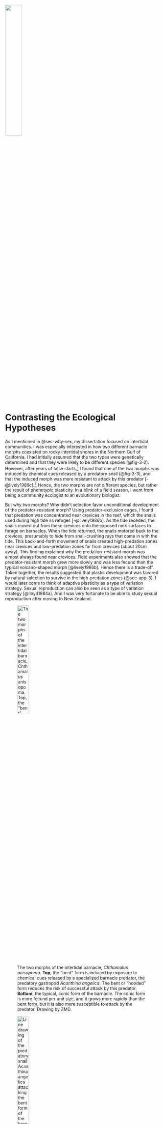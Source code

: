 ![](images/fig3-1.jpeg){fig-align="center" fig-alt="Two snalis attached to a red queen chess piece" width="33%"}

# Contrasting the Ecological Hypotheses {#sec-eco-hyp-cont}

As I mentioned in @sec-why-sex, my dissertation focused on intertidal communities. I was especially interested in how two different barnacle morphs coexisted on rocky intertidal shores in the Northern Gulf of California. I had initially assumed that the two types were genetically determined and that they were likely to be different species (@fig-3-2). However, after years of false starts,^[I ran two years of field experiments designed to test for random settlement by genetically determined morphs. I also ran experiments designed to test for habitat selection by genetically determined morphs. The results were always negative. I finally tested for predator-induced development of the bent morph by placing *Acanthina* snails in quadrats where juvenile barnacles had recently settled. I used herbivorous snails as a control. The results showed that the presence of *Acanthina* induced development of the bent form, but the herbivorous snails did not. It was a thrilling discovery.] I found that one of the two morphs was induced by chemical cues released by a predatory snail (@fig-3-3), and that the induced morph was more resistant to attack by this predator [-@lively1986c].^[Plasticity is more mainstream now than it was in the 1980s. One reviewer of my paper was incredulous and recommended rejection from *Evolution* because the bent morph was not "genetically determined." The Associate Editor (John Endler) rejected the review and accepted the paper. Clearly, it is the developmental strategy that is genetically determined, not the morph per se [see also @lively2000a;@hazel2004a].] Hence, the two morphs are not different species, but rather the result of phenotypic plasticity. In a blink of a field season, I went from being a community ecologist to an evolutionary biologist. 

But why two morphs? Why didn't selection favor unconditional development of the predator-resistant morph? Using predator-exclusion cages, I found that predation was concentrated near crevices in the reef, which the snails used during high tide as refuges [-@lively1986b]. As the tide receded, the snails moved out from these crevices onto the exposed rock surfaces to forage on barnacles. When the tide returned, the snails motored back to the crevices, presumably to hide from snail-crushing rays that came in with the tide. This back-and-forth movement of snails created high-predation zones near crevices and low-predation zones far from crevices (about 20cm away). This finding explained why the predation-resistant morph was almost always found near crevices. Field experiments also showed that the predator-resistant morph grew more slowly and was less fecund than the typical volcano-shaped morph [@lively1986b]. Hence there is a trade-off. Taken together, the results suggested that plastic development was favored by natural selection to survive in the high-predation zones (@sec-app-3). I would later come to think of adaptive plasticity as a type of variation strategy. Sexual reproduction can also be seen as a type of variation strategy [@lloyd1984a]. And I was very fortunate to be able to study sexual reproduction after moving to New Zealand. 

![The two morphs of the intertidal barnacle, *Chthamalus anisopoma*. **Top**, the "bent" form is induced by exposure to chemical cues released by a specialized barnacle predator, the predatory gastropod *Acanthina angelica*. The bent or "hooded" form reduces the risk of successful attack by this predator. **Bottom**, the typical, conic form of the barnacle. The conic form is more fecund per unit size, and it grows more rapidly than the bent form, but it is also more susceptible to attack by the predator. Drawing by ZMD.](images/fig3-2.jpeg){#fig-3-2 fig-alt="" width="30%" fig-scap="The two morphs of the intertidal barnacle, *Chthamalus anisopoma*"}

![Line drawing of the predatory snail *Acanthina angelica* attacking the bent form of the barnacle. Note that the predator has a spine on the outer margin of its shell. The spine is used to push through the opercular plates of barnacles, and it is very effective at penetrating and consuming the volcano-shaped form of the barnacle. The bent form of the barnacle is more resistant to attack of this kind because its aperture is less open to attack from above. Drawing by ZMD.](images/fig3-3.jpeg){#fig-3-3 fig-alt="" width="30%" fig-scap="Line drawing of the predatory snail *Acanthina angelica* attacking the bent form of the barnacle"}

I moved to New Zealand in 1984 just after defending my dissertation. My reason for moving to New Zealand was simple: my spouse (Lynda Delph) was there. Lynda had moved to New Zealand to study the evolution of plant breeding systems with Professor David Lloyd. I did not have a job, but Lynda had a small stipend from the Fulbright Foundation. By the time I moved to New Zealand, we had only 12 dollars. But Lynda had found a flat in a dormitory at the University of Canterbury, where she worked as a "tutor." Tutors at the time were usually graduate students who served as mentors for the resident students. We made many good friends during our time as tutors, and it was a fascinating total immersion into Kiwi culture. We did not have to pay rent, and we could eat for free in the cafeteria. We could then spend Lynda's small Fulbright stipend on sampling trips. 

Then I got very lucky. I was awarded a three-year postdoctoral fellowship from the New Zealand University Grants Committee. I had applied to work on the evolution of facultatively parthenogenetic nematodes, which represented a combination of my interests in developmental plasticity and sex.^[Facultative parthenogenesis is used to mean environmentally cued production of parthenogenetic females. I was originally planning to work on a nematode population that produced a mixture of sexual males and females at high density but only parthenogenetic females at low density.] These topics were also very interesting to Wally Clark, a conceptual pioneer in the evolution of plasticity. He was also head of the Zoology Department at the University of Canterbury. I would not have received funding without the support of Professor Clark. To my mind, the value of Clark's work remains underestimated in general, but it had a big influence on me [e.g., @clark1976a]. 

I began looking for natural systems to study facultative parthenogenesis.^[We were trained ask questions first and then seek suitable organisms to address the questions. This was the tradition before model-systems research took over [@churchill1997a].] To this end, I was reading Graham Bell's [-@bell1982a] incredible book on the evolution and genetics of sexual reproduction. Searching the index, I found a reference to *Potamopyrgus antipodarum*, a New Zealand freshwater snail. Bell had cited Mike Winterbourn's [-@winterbourn1970a] dissertation work on this snail. Luckily for me, Professor Winterbourn was just down the hall from me. I took the book to him, and I asked if the snails were, in fact, facultatively parthenogenetic. He said no; the snails were probably obligate asexuals, based on lab rearing experiments that he had done. He also said that most populations were all female, but some contained males. He then added that there was no obvious pattern to the distribution of males. Amazing! I immediately decided to work on these snails.^[Professor Winterbourn was supportive of my work from this first day. He shared his knowledge of the snail system and of freshwater ecology, in general, with great enthusiasm. In addition, Mike met with my Ph.D. students and took them into the field. This book would not have been possible without Professor Winterbourn.] 

## The Method of Multiple Working Hypotheses 

As graduate students at the University of Arizona, we read some of the classics in the history and philosophy of science. Two of these papers concerned the method of contrasting multiple working hypotheses [@chamberlin1890a;@platt1964a].^[See also Elliott and Brook [-@elliott2007a]. They point out crucial differences between Chamberlin and Platt including that Chamberlin allowed for multiple ideas to be partially correct, which is important for @sec-chap6.] The idea is that multiple hypotheses should be simultaneously considered. Then, to the extent possible, the alternatives are forced to make different *a priori* predictions about the possible results. The hope is that all but one of the alternative hypotheses would be eliminated, leading to a "strong inference" that the remaining hypothesis is supported [@platt1964a]. Thus, the focus is on falsifying one or more of the alternatives, rather than proving one of them [@popper1959a]. Graham Bell used this same method to contrast the ecological models for sex by using data on the geographic distribution of asexual individuals across many plant and animal taxa [@bell1982a]. The data led him to reject the Lottery Model (@sec-eco-hyp). I decided to focus a similar test directly on the New Zealand snails (@fig-3-4). 

![**Photo credit: &copy; [Bart Zijlstra](https://www.bartzijlstra.com). Used by permission.** The freshwater snail *Potamopyrgus antipodarum*. This small (3 &ndash; 6 mm) prosobranch snail evolved from marine ancestors [@phillips1990a]. Associated with the invasion of freshwater, the snail evolved an internal brood pouch, where the embryos hatch and develop before crawling out as juveniles. The snail also evolved parthenogenetic reproduction. Parthenogenesis and brooding are both rare traits in invertebrates, but they are often found together [@lively1994b]. Some *P. antipodarum* populations presently consist of a mixture of diploid sexual individuals and polyploid asexual females. The question under consideration here is, why have the sexual females persisted in these mixed population snails? What are the advantages of sexual reproduction?](images/fig3-4.jpeg){#fig-3-4 fig-alt="" fig-scap="The freshwater snail *Potamopyrgus antipodarum*" width="60%"}

The snails (*Potamopyrgus antipodarum*) are often called mud snails, but I think the term is a misnomer. They live on rocks and vegetation in some of the most beautiful clear lakes, rivers, and streams in New Zealand ("Potamo" means river, not mud, in Greek). In any case, based on Winterbourn's ecological work, streams seemed more unstable than lakes, as water flow can vary dramatically, especially during heavy rains in the mountains [@winterbourn1981a]. Hence, under the Lottery Model, streams should have more sexual females (and males) than lakes, because streams have more disturbance and less competition (see @sec-eco-hyp for a comparison of models). By contrast, it seemed that competition for resources should be greater in lakes than in streams. Indeed, lake populations of the snail can be extremely dense. So, under the Tangled Bank, there should be more sexual females in lakes, where competition for resources is expected to be high. Finally, under the Red Queen Hypothesis, there should be more sexual females where the risk of infection by coevolving parasites is higher. As such, the different hypotheses could be forced to make different predictions, with the important caveat that infection might be correlated with habitat. 

Some clarification regarding the prediction of the Red Queen Hypothesis might be useful here. Some people have asked me why the correlation between sex and infection is expected to be positive if, indeed, parasites are the selective force for sexual reproduction. For example, one could ask, if sex is so helpful in reducing infection risk, then shouldn't the highly sexual populations have fewer, not more, parasites? That could, of course, be expected in an experiment where hosts across all populations were exposed to the same number of parasites. Then the more genetically diverse populations with higher frequencies of sexual females might be expected to have a lower prevalence of infection. But it is not the case that all natural populations have the same risk of infection. The idea under the Red Queen Hypothesis is that asexual females would replace sexual females where the risk of infection is low, and that sexual females would persist where the risk of infection is high, provided that the parasites are highly virulent. That is how the positive correlation could be generated. Nonetheless, the data could be expected to be very messy, especially if the frequency of sex oscillates over time in response to coevolutionary games with parasites. 

The snails are infected by trematode worms, but I did not know anything about trematodes when I first began dissecting snails. I was just looking for males. Winterbourn told me that I would know a male snail when I saw one, as they have a penis just behind the right tentacle. But I had not observed any such structure on the many snails I collected from the streams around the university. I was beginning to think that I was missing something. Then one day, when I was dissecting a snail, hundreds of swimming things came out. Sperm, I thought. My first male! I took them to Wally Clark's research technician, Jan McKenzie, to put under her fancy microscope. She informed me that sperm do not have eyes, that they do not have spines on their tails, and that they are, in fact, orders of magnitude smaller than these wiggling beasts under her lens. She was not impressed. I had perfectly fit the Kiwi stereotype of North American ecologists: good with statistics but no knowledge of real animals. She informed me that these swimming things were trematode larvae, **sterilizing parasites** of snails. Happily, we remained good friends, despite her disappointment in my training. And I had found my first infection, which meant that I might be able to test the Red Queen. 

Perhaps embarrassingly, I had a scientific bias against the Red Queen going into the study. My bias was based on a study by May and Anderson [@may1983a]. They showed that parasites had to kill infected individuals for sex to be favored over asex in hosts. Parasites are usually not that virulent; hence, it seemed to me that parasites could not provide sufficiently strong selection to *generally* favor sex. I will return to this important paper in another chapter and discuss how key assumptions of their model have been relaxed.

### A side story on JMS

John Maynard Smith (JMS) was one of the most influential theoretical biologists in history of evolutionary thought. He was able to formulate and communicate novel ideas with apparent ease. Around the time that I was beginning to work on *Potamopyrgus*, JMS came to New Zealand, along with his wife, Sheila. He was invited by David Lloyd to spend time at University of Canterbury and to deliver three public lectures, which were all fantastic. During this time, JMS spent several weeks in New Zealand. Lynda, David, and I were lucky enough to hang out with him quite a bit. JMS was a remarkable individual. He could talk with anyone and show a sincere interest in their work. One morning, I was sitting next to JMS in the tearoom in the old Zoology Department. I was scared speechless. He kindly asked me what I was working on, so I told him about the snails. He knew of them! In fact, he had covered them in his book, *The Evolution of Sex*.^[With respect to *Potamopyrgus* (along with a parthenogenetic beetle) Maynard Smith [-@maynard1978a, page 65] wrote, "Further Investigations of these cases could be most interesting." When I met JMS, I did not know (or did not remember) that he had written this. But I think that he was correct.] He was very excited that I was working on these creatures, and he wanted to know my plan. I told him of my rough ideas for looking at the distribution of males as a way of contrasting the ecological hypotheses for sex. He looked directly at me, and said, "Interesting, but I hope the answer is not parasites" (or something like that). I asked him, why not parasites? He laughed out loud, and with a big smile he said: "Because Bill Hamilton thought of it first!" I could tell he was kidding. He then encouraged me to take the project on, and then he laughed again and added, "Whatever you do, don't go and solve the problem of sex. Sex is too much bloody fun to have an answer!"

Toward the end of their time in New Zealand, JMS, Sheila, David, Lynda, and I did a trip together around the South Island. The whole time was incredible. Just listening to David and John talk about evolutionary theory was a scientific dream. Towards the end of our trip, we were all together in a restaurant at the Hermitage (near Mt. Cook) on the night that JMS turned 65 and formally retired. Our server, a young alpinist working to support his climbing in the Southern Alps, asked JMS, "I think that I saw a documentary about you. Are you famous?" JMS (smiling and intrigued) asked the alpinist what he remembered. Without hesitation, the alpinist recited a perfect overview of evolution by natural selection. JMS was clearly touched. Almost exactly half-way around the world from Sussex England, in a small township in New Zealand, JMS met someone whom he had influenced with his work. And this was on the very night of his retirement. 

The next day, we drove to a small lake near Mt. Cook that David knew about: Lake Alexandrina. It was a glorious day, and we decided that we might as well collect some snails. JMS waded into the water and proceeded to collect a handful of *Potamopyrgus* from the shallow rocks. He handed the snails to me. He then laughed and said, "When you publish your study, I want to know the outcome for these exact snails." As it turned out, Lake Alexandrina has a mixed population of sexual and asexual snails, and it has been the primary focus of our long-term studies on *Potamopyrgus*. The snail team still refers to this original site of collection as "JMS." Interestingly, JMS is one of the most dynamic sites in the whole lake. 

## The Distribution of Male Snails 

To contrast the alternative ecological hypotheses, I sampled snails from lakes and streams across the South Island of New Zealand. I could drive Lynda's Volkswagen bug to most of the lakes, but I had to backpack into many. Unfortunately, my time working in the Sonoran Desert had not prepared me for the steep climbs, heavy rains, and chest-deep river crossings on the South Island. I did not take enough food or dry clothes on one trip, and my desert hiking boots disintegrated. I got my butt kicked. But it was wonderful to have an excuse to see remote parts of the South Island, especially after I got better gear and gained a better understanding of the New Zealand bush. 

I collected and dissected hundreds of snails from each of 29 streams and 22 lakes, mostly on the South Island. I recorded sex (male or female) and infection by the trematodes that Winterbourn [-@winterbourn1973a] described. I reasoned that the frequency of males in a population must be strongly correlated with the frequency of sexual females simply because males are only produced by sexual females.^[This assumption turned out to be not strictly true. Polyploid females occasionally produce males, although they seem unlikely to be very fertile [@soper2013a].] The results showed that there were more males in lakes than in streams, which was inconsistent with the Lottery Model, but it was consistent with the Tangled Bank Model. However, male frequency was better predicted by the frequency of trematode infection than by habitat *per se* [@lively1987a]. Hence, surprisingly, the results favored the Red Queen Hypothesis. I presented these findings to a small group at David Lloyd's flat, and they convinced me to submit to *Nature*.^[The group included Mark McKone. Mark was a post-doc with David, and his comments were especially influential. Fifteen years later, I would become Ph.D. advisor to one of Mark's star mentees at Carleton College, Maurine Neiman.] 

A fascinating paper on the same topic was published in *Nature* at about the same time. This paper was also based on a strong-inference test comparing the Red Queen and the Tangled Bank. The authors, Austin Burt and Graham Bell [-@burt1987a], examined recombination in mammals. They reasoned that under the Red Queen Hypothesis, longer-lived mammals would have higher rates of recombination because more genetic mixing would be favored as the asymmetry in host/parasite generation time increased. In contrast, the Tangled Bank Model predicted that shorter-lived mammals would have higher rates of recombination because they have larger litters, and recombination might lead to reduced competition among the more diverse offspring. Their results were stunning. Recombination was tightly and positively related to longevity in natural populations.^[There we also some very interesting outliers. Domesticated mammals had very strong positive residuals for the rate of recombination. This result suggests that recombination was selected by frequent changes in the targets of artificial selection by humans.] The Red Queen was again supported. 

Based on these studies in *Nature*, I was beginning to think that parasites might be a factor in selecting for cross-fertilization in hosts. But my study as well as the study of Burt and Bell [-@burt1987a] were based on correlations. And every scientist knows that correlation is not causation. On the other hand, these correlations were predicted *a priori* by Lloyd [-@lloyd1980a] and others [@glesener1978a;@bell1982a]. The Red Queen was supported by the data, but the data were not used to generate the hypothesis. Using the same data to both generate and substantiate hypotheses is where the problem arises with correlation, especially when multiple factors are considered in "fishing expeditions." But forcing different hypotheses to make different *a priori* predictions about the direction of correlations is, to my mind, a powerful way to evaluate alternatives. 

As a brief aside, I cannot help but mention the human toll taken by R.A. Fisher's use of "correlation is not causation" as a way to plant doubt in the mind of smokers about the now-obvious risks of smoking [@gould1991a;@stolley1991a]. Fisher was a consultant for the tobacco industry, and he did the industry a great service at the cost of human lives. I would also add that no test statistic is causation; F statistics derived from analysis of variance are not causation. Causation might be inferred from well-designed experiments, but no statistical test is causation. Analytical theory is not causation either, as is well demonstrated by the theoretical literature on sex/recombination. Causation instead may be inferred when multiple independent lines of evidence point to similar solutions. I think that Levins [-@levins1966a] was correct when he wrote, "Hence our truth is the intersection of independent lies."^[From Levins [-@levins1966a]: "Therefore, we attempt to treat the same problem with several alternative models each with different simplifications but with a common biological assumption. Then, if these models, despite their different assumptions, lead to similar results we have what we can call a robust theorem which is relatively free of the details of the model. Hence our truth is the intersection of independent lies."] Although he was referring specifically to mathematical models, the same principle applies to biological systems. Ideally, the multiple lines of evidence would include long-term field observations of individual populations, broader biogeographic patterns across populations, and direct experiments on multiple independent systems, as well as multiple theoretical forays into the conditions under which the hypothesis is expected to hold. 

In any case, my view by 1987 was that the Red Queen Hypothesis merited serious consideration.^[I was also persuaded by elegant experimental studies on sweet vernal grass, which showed a density-independent advantage to having a rare genotype [@antonovics1984a; @ellstrand1985a]. Later studies showed that the rare advantage was likely due to escape from infection [@kelley1988a; -@kelley1993a; -@kelley1994a].] For my own data, I now asked whether the correlation between sex and infection was a "red herring." In other words, could the correlation be generated because of something else? Yes, it could. Here is how it might work. First, infection could be higher in dense host populations as expected under theory [@anderson1979a;@may1979a]. Second, there might be more sex in dense populations because asexual reproduction is favored in sparse populations as a way for individuals to ensure reproduction even in the absence of conspecific mates [@tomlinson1966a;@gerritsen1980a;@lloyd1980a]. This latter idea is called the "Reproductive Assurance Hypothesis." Hence, one could find a positive correlation between sex and infection as a simple consequence of epidemiology and selection for reproductive assurance. So, I decided to sample again, this time focusing on South Island lakes (@fig-3-5 & @fig-3-6) while also collecting data on snail density. The results were consistent with the epidemiological expectations, as there was a marginally significant positive relationship between snail density and infection prevalence, but there was no support for the Reproductive Assurance Hypothesis [@lively1992a]. Finally, the previously observed positive relationship between sex and infection held (@fig-3-5).^[The partial correlation between percent male and prevalence of infection, while controlling for habitat, is highly significant ($r = 0.36$, $P < 0.001$). However, the partial correlation between percent male and habitat, while controlling for prevalence of infection, is marginally significant ($r = 0.21$, $P = 0.05$). Similar results were gained after males were excluded from the calculation of infection prevalence, which controls for any sex-specific differences in susceptibility (as shown in @fig-3-5); specifically, prevalence of infection in females was significantly correlated with male frequency while controlling for habitat ($r = 0.37$, $P < 0.001$), but the converse was not true ($r = 0.19$, $P = 0.06$).] The Red Queen was still in the running. 

![Results from surveys of New Zealand lakes and streams showing percent males against the prevalence of female infection by all species of trematodes. Note the upper left side of the graph. There are no highly sexual populations where parasites are rare or absent, which suggests that asexuals have replaced sexuals were parasite-mediated selection is weak. This result is consistent with Lloyd's prediction given in @sec-eco-hyp. Circles represent stream populations [@lively1987a] plus two river samples. Gray triangles represent lake populations [@lively1987a]. Black triangles represent lake and tarn populations [@lively1992a]. The correlation is positive and statistically significant.](images/fig3-5_hr.png){#fig-3-5 fig-alt="" fig-scap="Results from surveys of New Zealand lakes and streams showing percent males against the prevalence of female infection by all species of trematodes" width="60%"}

![The distribution of male and female *Potamopyrgus antipodarum* across New Zealand. The percentage of males is given in blue; the percentage of females is given in red. Pie charts enclosed in boxes are for lakes and tarns that are very close together. The large pie on the left-hand side shows the average frequencies of males and females across all samples. [Redrawn from @lively1992a.]](images/fig3-6_hr.png){#fig-3-6 fig-alt="" fig-scap="Distribution of male and female *Potamopyrgus antipodarum* across New Zealand" width="60%"}

These results suggested that parasite-mediated selection might contribute to the persistence of sex in mixed populations of sexual and asexual snails. It is of particular interest, perhaps, to note that there are no populations with a high proportion of males in samples where parasites were rare or absent (@fig-3-5). This finding is consistent with David Lloyd's [-@lloyd1980a] 1980 prediction that asexuals should dominate in populations "with a relaxation of biological hostility" (see above). But the results are messy. 

There are several reasons for why the results might be expected to be messy. One is that prevalence of infection might not give a good estimate of the strength of parasite-mediated selection [@lively2001a]. For example, infected snails might die at a faster rate than uninfected snails because of the energetic demands of infection. In addition, infected snails are more likely than uninfected snails to forage after sunrise, which exposes them to predation by their final hosts, ducks [@levri1996a; @levri2000a]. Prevalence of infection might also fluctuate over time as the genetic diversity in the host population changes and/or as the final hosts move among locations. We now know that the prevalence of infection varies greatly among years and among sites in the same lake [@gibson2016a]. Thus, detecting a significant correlation between sex and infection could be dicey, even if parasites were solely responsible for the short-term maintenance of sex in mixed populations.^[Using computer simulations, we recently found that detecting a significant positive correlation between clonal diversity and infection prevalence would only be expected in a fraction of parameter space, even when parasites were solely responsible for the maintenance of diversity [@lively2021a].] 

Along these lines, many of the points in @fig-3-5 represent a single sample taken at one site at one point in time. This limitation likely introduces "noise" into the data, especially for samples where parasites are only periodically common. For this reason, Jukka Jokela and I selected 20 of the best sampled lakes from the data set given in @fig-3-5.^[In this smaller sample of 20 lakes, the correlation between male frequency and infection prevalence was positive but not statistically significant.] We resampled all 20 lakes 10 &ndash; 15 years after my original samples. We found that prevalence of infection was highly correlated between sample periods as was male frequency [@lively2002a]. We then averaged the data for each lake under the assumption that the averages would better represent both the frequency of males and the prevalence of infection for each lake. With these data, the correlation between male frequency and infection prevalence was both positive and significant.^[$r = 0.47$; $P = 0.04$ for log~10~ transformed data; $N = 20$.]

None of this is meant to imply proof of the Red Queen Hypothesis or that density dependence and random environmental change are not relevant for a full understanding of the problem.^[I think density dependence is critically important. Disease transmission is certainly density dependent [@anderson1979a; @may1979a]. Virulence may also be density dependent [@lively1995a; @bell2006a;@lively2006a]. Habitat partitioning may also play a role in the distribution of sexual females among depth-stratified habitats [@negovetic2001a].] But the results do imply that the Red Queen Hypothesis was (and still is) worthy of further study. 

## Summary

1. The co-occurrence of discrete morphs is inherently interesting to evolutionary biologists. Genetic diversity is also inherently interesting. 
2. Some populations of the New Zealand freshwater snail, *Potamopyrgus antipodarum*, contain both sexual and asexual females. Other populations are mostly or completely parthenogenetic. This makes the snail a very useful natural system for contrasting alternative hypotheses for the maintenance of sexual reproduction. 
3. The prevalence of sterilizing trematode larvae is a better predictor sexual reproduction in the snail than habitat (lakes versus streams), thus favoring the Red Queen Hypothesis over the alternative ecological hypotheses. 
4. Comparing the *a priori* predictions of multiple working hypotheses can be helpful to evaluate competing ideas. Field studies of natural systems may be required to fully understand why cross-fertilization is so common. 

## Appendix: A Model of Phenotypic Plasticity {#sec-app-3}

As part of my dissertation research, I constructed a game-theoretic model of selection on three strategies: 

1. canalized development into a high-fecundity morph, 
2. canalized development to a low-fecundity, predation-resistant morph,
3. induced development into the low fecundity defended morph in the presence of predators. 

The model examined evolutionary stability for a range of frequencies for two patches (high predation risk and low predation risk) across a range of values for the accuracy of the cue predicting future predation risk [@lively1986a]. 

An example of the output is shown below. The results show that any of the three strategies can be an ESS in part of the parameter space.^["Parameter space" represents all possible combinations of variables as defined by the model. In @sec-app-3, different strategies are favored for different combinations of variables (i.e., different parts of the parameter space).] High reliability of the cue and intermediate patch frequencies favor the plastic strategy. Genetic polymorphism is expected under a relatively narrow set of conditions. Mixtures of constitutive and plastic strategies can also be stable. Note that changing the patch frequencies leads to evolutionary change. For example, reducing the frequency of the low-risk patch can lead to a selective sweep (arrow a). It can also lead to the evolution of plasticity (arrow b) and the evolution of canalized development (arrow c). Increasing the accuracy of the cue can also lead to the evolution of plasticity. It might be especially interesting to note that the trajectory of arrow b would give the appearance of saltatory change followed by stasis (i.e., punctuated equilibrium) [@levinton1988a]. Also note that the conditions for a genetic polymorphism are relatively narrow. Redrawn from Lively [-@lively1999b] assuming a small cost to plasticity.

![](images/fig3-7_hr.png){fig-alt="" fig-scap="Game-theoretic model of selection on three strategies"}